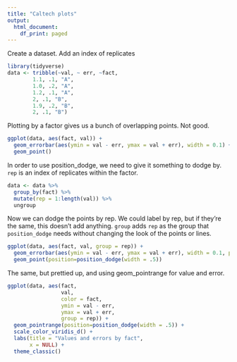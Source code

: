 ```yaml
---
title: "Caltech plots"
output:
  html_document:
    df_print: paged
---
```


Create a dataset. Add an index of replicates

```r
library(tidyverse)
data <- tribble(~val, ~ err, ~fact,
        1.1, .1, "A",
        1.0, .2, "A",
        1.2, .1, "A",
        2, .1, "B",
        1.9, .2, "B",
        2, .1, "B") 
```

Plotting by a factor gives us a bunch of overlapping points. Not good.

```r
ggplot(data, aes(fact, val)) +
  geom_errorbar(aes(ymin = val - err, ymax = val + err), width = 0.1) +
  geom_point()
```

In order to use position_dodge, we need to give it something to dodge by. `rep` is an index of replicates within the factor.

```r
data <- data %>% 
  group_by(fact) %>% 
  mutate(rep = 1:length(val)) %>% 
  ungroup
```

Now we can dodge the points by rep. We could label by rep, but if they're the same, this doesn't add anything. `group` adds `rep` as the group that `position_dodge` needs without changing the look of the points or lines.

```r
ggplot(data, aes(fact, val, group = rep)) +
  geom_errorbar(aes(ymin = val - err, ymax = val + err), width = 0.1, position=position_dodge(width = .5)) +
  geom_point(position=position_dodge(width = .5))
```

The same, but prettied up, and using geom_pointrange for value and error.

```r
ggplot(data, aes(fact, 
                 val, 
                 color = fact, 
                 ymin = val - err, 
                 ymax = val + err, 
                 group = rep)) +
  geom_pointrange(position=position_dodge(width = .5)) +
  scale_color_viridis_d() +
  labs(title = "Values and errors by fact",
       x = NULL) +
  theme_classic()
```

